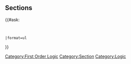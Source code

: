 == Sections ==
{{#ask:
 [[Category:First Order Logic]]
 [[Category:Section]] 
 |format=ul
}}
[[Category:Logic]]